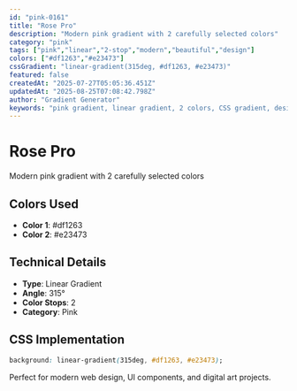 ```yaml
---
id: "pink-0161"
title: "Rose Pro"
description: "Modern pink gradient with 2 carefully selected colors"
category: "pink"
tags: ["pink","linear","2-stop","modern","beautiful","design"]
colors: ["#df1263","#e23473"]
cssGradient: "linear-gradient(315deg, #df1263, #e23473)"
featured: false
createdAt: "2025-07-27T05:05:36.451Z"
updatedAt: "2025-08-25T07:08:42.798Z"
author: "Gradient Generator"
keywords: "pink gradient, linear gradient, 2 colors, CSS gradient, design, #df1263, #e23473"
---
```


# Rose Pro

Modern pink gradient with 2 carefully selected colors

## Colors Used
- **Color 1**: #df1263
- **Color 2**: #e23473

## Technical Details
- **Type**: Linear Gradient
- **Angle**: 315°
- **Color Stops**: 2
- **Category**: Pink

## CSS Implementation
```css
background: linear-gradient(315deg, #df1263, #e23473);
```

Perfect for modern web design, UI components, and digital art projects.
